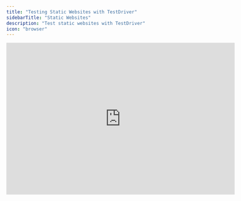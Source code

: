 ```yaml
---
title: "Testing Static Websites with TestDriver"
sidebarTitle: "Static Websites"
description: "Test static websites with TestDriver"
icon: "browser"
---
```


<iframe
  width="600"
  height="400"
  src="https://www.youtube.com/embed/Jgj1sZRpDiU"
  title="Form Filling with TestDriver"
  frameborder="0"
  allow="accelerometer; autoplay; clipboard-write; encrypted-media; gyroscope; picture-in-picture"
  allowfullscreen
/>

---

# Testing Static Websites with TestDriver

TestDriver provides a powerful solution for testing static websites. With our platform, you can easily create and run tests to ensure your static website functions as expected across different browsers and devices.

## Getting started

To get started with testing static websites using TestDriver, follow these steps:

1. [**Follow our quick start guide to set up your TestDriver account.**](/getting-started/setup)
2. **Create a new test project** in your TestDriver dashboard.
3. **Add your static website URL** to the test settings.
   It looks like this in the `prerun.yaml` file:

```yaml
version: 5.1.1
steps:
  - prompt: launch chrome
    commands:
      - command: exec
        lang: shell
        linux: |
          jumpapp google-chrome --disable-fre --no-default-browser-check --no-first-run "${TD_WEBSITE}" &
          exit
        mac: |
          open -na "Google Chrome" --args --disable-fre --no-default-browser-check --no-first-run --disable-features=PasswordManagerEnabled "${TD_WEBSITE}" &
          exit
        windows:
          Start-Process "C:/Program Files/Google/Chrome/Application/chrome.exe" -ArgumentList "--start-maximized", "${TD_WEBSITE}"
          exit
      - command: wait-for-text
        text: "Google Chrome"
        timeout: 30000
```

Set the `TD_WEBSITE` environment variable to the URL of your static website. This will allow TestDriver to launch the browser and navigate to your website. You can do this by adding this `prerun.yaml` file to your project or by simply using:

```bash
npx testdriverai@latest init
```

Running init will create the `prerun.yaml` file for you and ask you which website to load with your test.
